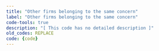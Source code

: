 ```yaml
---
title: "Other firms belonging to the same concern"
label: "Other firms belonging to the same concern"
code-tools: true
description: "[ This code has no detailed description ]"
old_codes: REPLACE
code: {code}
---
```

